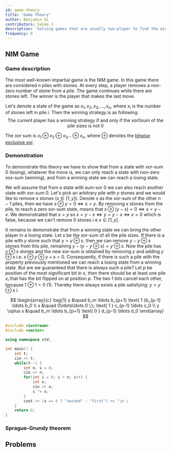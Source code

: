 ```yaml
---
id: game-theory
title: 'Game Theory'
author: Benjamin Qi
contributors: Salma J
description: 'Solving games that are usually two-player to find the winner.'
frequency: 0
---
```


<Resources>
    <Resource
    	source="TopCoder"
    	title="Algorithm Games"
    	url="https://www.topcoder.com/community/data-science/data-science-tutorials/algorithm-games/"
    	starred
    />
    <Resource
    	source="John H. Conway"
    	title="On Algorithms and Games"
    	url="https://sites.math.rutgers.edu/~zeilberg/EM13/onag1.pdf"
    	starred
    />
    <Resource
    	source="E. R. Berlekamp"
    	title="Winning Ways for Your Mathematical Plays"
    	url="https://bobson.ludost.net/copycrime/Winning%20Ways%202nd%20Edition/Winning.Ways.for.Your.Mathematical.Plays.V3--1568811438.pdf"
    	starred
    />
    <Resource
    	source="CP-algorithms"
    	title="Games on Graphs"
    	url="https://cp-algorithms.com/game_theory/games_on_graphs.html"
    />
    <Resource
    	source="CP-algorithms"
    	title="Sprague-Grundy Theorem & Nim"
    	url="https://cp-algorithms.com/game_theory/sprague-grundy-nim.html"
    />
</Resources>

## NIM Game

<ProblemFocus problem="nim" />

### Game description

The most well-known impartial game is the NIM game. In this game there are considered $n$ piles with stones. At every step, a player removes a non-zero number of stone from a pile. 
The game continues while there are stones left. The winner is the player that makes the last move.

Let's denote a state of the game as ${x_1, x_2, x_3, \ldots, x_n}$, where $x_i$ is the number of stones left in pile $i$. Then the winning strategy is as following:
$$
\text{The current player has a winning strategy if and only if the xor0sum of the pile sizes is not } 0
$$

The xor sum is $x_1 \oplus x_2 \oplus x_3 \ldots \oplus x_n$, where $\oplus$ denotes the [bitwise exclusive xor](/adv/xor-basis).

### Demonstration

To demonstrate this theory we have to show that from a state with xor-sum $0$ (losing), whatever the move is, we can only reach a state with non-zero xox-sum (winning), and from a winning state we can reach a losing state.

We will assume that from a state with sum-xor $0$ we can also reach another state with xor-sum $0$. Let's pick an arbitrary pile with $y$ stones and we would like to remove $x$ stones ($x \in [1, y]$). 
Denote $s$ as the xor-sum of the other $n-1$ piles, then we have $s \oplus y = 0 \iff s = y$. By removing $x$ stones from the pile, to reach a zero xor-sum state, means that $s \oplus (y - x) = 0 \iff s = y - x$. We demonstrated that $s = y$ so $s = y - x \iff y = y - x \iff x = 0$ which is false, because we can't remove $0$ stones i.e $x \in [1,y]$. 

It remains to demonstrate that from a winning state we can bring the other player in a losing state. Let $s$ be the xor-sum of all the pile sizes. If there is a pile with $y$ stone such that $y \gt y \oplus s$, then we can remove $y - y \oplus s$ stones from this pile, remaining $y - (y - y \oplus s) = y \oplus s$. Now the pile has $y \oplus s$ stones and the new xor-sum is obtained by removing $y$ and adding $y \oplus s$ i.e. $s \oplus y \oplus y \plus s = 0$. Consequently, if there is such a pile with the property previously mentioned we can reach a losing state from a winning state. But are we guaranteed that there is always such a pile? Let $p$ be position of the most significant bit in $s$, then there should be at least one pile $x_i$ that has the bit flipped on at position $p$. The two $1$ bits cancel each other, because $1 \oplus 1 = 0$ (1). Thereby there always exists a pile satisfying: $y > y \oplus s$ i.

$$
\begin{array}{c}	\tag{1}	
	y &\quad 	b_m \ldots b_{p+1} \text{ 1 }b_{p-1} \ldots b_0 \\
	s &\quad  	0\ldots\ldots 0 \;\; \text{ 1 } c_{p-1} \ldots c_0 \\
	y \oplus s &\quad  b_m \ldots b_{p+1} \text{ 0 } d_{p-1} \ldots d_0
\end{array}
$$

<LanguageSection>
<CPPSection>

```cpp
#include <iostream>
#include <vector>

using namespace std;

int main() { 
	int t;
	cin >> t;
	while(t--) {
		int n, s = 0;
		cin >> n;
		for(int i = 0; i < n; i++) {
			int x;
			cin >> x;
			s ^= x;
		}
		cout << (s == 0 ? "second" : "first") << '\n';
	}
	return 0;
}
```

</CPPSection>
</LanguageSection>

### Sprague-Grundy theorem

<Resources>
	<Resource
		source="CP Algorithms"
		title="Sprague-Grundy theorem. NIM"
		url="https://cp-algorithms.com/game_theory/sprague-grundy-nim.html"	/>
	<Resource
		source="Youtube"
		title="Sprague-Grundy-Theorem"
		url="https://www.youtube.com/watch?v=GRlGknQEOW8"
		starred
	/>
</Resources>

## Problems

<Problems problems="general" />

